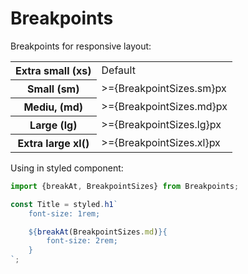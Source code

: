 
<Meta title="Styles/Breakpoints" />

# Breakpoints

Breakpoints for responsive layout:

<table>
  <tr>
    <th>Extra small (xs)</th>
    <td>Default</td>
  </tr>
  <tr>
    <th>Small (sm)</th>
    <td>>={BreakpointSizes.sm}px</td>
  </tr>
  <tr>
    <th>Mediu, (md)</th>
    <td>>={BreakpointSizes.md}px</td>
  </tr>
  <tr>
    <th>Large (lg)</th>
    <td>>={BreakpointSizes.lg}px</td>
  </tr>
  <tr>
    <th>Extra large xl()</th>
    <td>>={BreakpointSizes.xl}px</td>
  </tr>
</table>

Using in styled component:

```js
import {breakAt, BreakpointSizes} from Breakpoints;

const Title = styled.h1`
    font-size: 1rem;

    ${breakAt(BreakpointSizes.md)}{
        font-size: 2rem;
    }
`;

```

